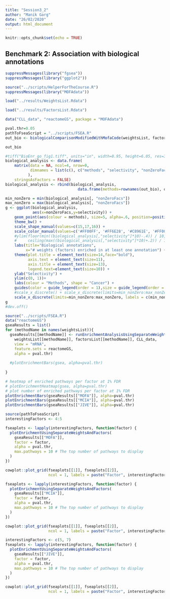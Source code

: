 ```yaml
---
title: "Session3_2"
author: "Manik Garg"
date: "26/02/2020"
output: html_document
---
```


```r
knitr::opts_chunk$set(echo = TRUE)
```

## Benchmark 2: Association with biological annotations

```r
suppressMessages(library("fgsea"))
suppressMessages(library("ggplot2"))
```

```r
source("../scripts/HelperForTheCourse.R")
suppressMessages(library("MOFAdata"))
```

```r
load("../results/WeightsList.Rdata")
```

```r
load("../results/FactorsList.Rdata")
```

```r
data("CLL_data", "reactomeGS", package = "MOFAdata")
```

```r
pval.thr=0.05
pathToFseaScript = "../scripts/FSEA.R"
out_bio <- biologicalComparisonModifiedWithMofaCode(weightsList, factorsList, CLL_data, pathToFseaScript, database = reactomeGS, pval.thr=pval.thr)
```

```r
out_bio
```

```r
#tiff("BioEnr_go_fig1.tiff", units="in", width=8.95, height=6.05, res=300)
biological_analysis <- data.frame(
    matrix(data = NA, ncol=4, nrow=0, 
           dimnames = list(c(), c("methods", "selectivity", "nonZeroFacs", "total_pathways"))
          ),
    stringsAsFactors = FALSE)
biological_analysis <- rbind(biological_analysis,
                                data.frame(methods=rownames(out_bio), out_bio))

min_nonZero = min(biological_analysis[, "nonZeroFacs"]) 
max_nonZero = max(biological_analysis[, "nonZeroFacs"]) 
g <- ggplot(biological_analysis, 
            aes(x=nonZeroFacs,y=selectivity)) + 
    geom_point(aes(colour = methods), size=5, alpha=.6, position=position_jitter(h=0, w=0.15))+ 
    theme_bw() + 
    scale_shape_manual(values=c(15,17,16)) + 
    scale_color_manual(values=c('#FF00FF', '#FF6E28', '#C8961E', '#FF0000', '#0000FF', '#A0A0A0', '#48D1CC', '#00FF00')) +
    #ylim(floor(min((biological_analysis[,"selectivity"]*10)-.4)) / 10,
    #     ceiling(max((biological_analysis[,"selectivity"]*10)+.2)) / 10) +
    labs(title="Biological annotations", 
         x="# weights (factors) enriched in at least one annotation") +
    theme(plot.title = element_text(size=14,face="bold"),
          axis.text = element_text(size=11),
          axis.title = element_text(size=13),
          legend.text=element_text(size=10)) +
    ylab("Selectivity") + 
    ylim(c(0, 1))+
    labs(colour = "Methods", shape = "Cancer") +
    guides(color = guide_legend(order = 1),size = guide_legend(order = 3)) + 
    #scale_x_discrete() + scale_x_discrete(limits=min_nonZero:max_nonZero) + 
    scale_x_discrete(limits=min_nonZero:max_nonZero, labels = c(min_nonZero:max_nonZero));
g
#dev.off()
```

```r
source("../scripts/FSEA.R")
data("reactomeGS")
gseaResults = list()
for (methodName in names(weightsList)){
  gseaResults[[methodName]] <- runEnrichmentAnalysisUsingSeparateWeightsAndFactors(
    weightsList[[methodName]], factorsList[[methodName]], CLL_data,
    view = "mRNA",
    feature.sets = reactomeGS,
    alpha = pval.thr)
  
  #plotEnrichmentBars(gsea, alpha=pval.thr)
  
}
```

```r
# heatmap of enriched pathways per factor at 1% FDR
# plotEnrichmentHeatmap(gsea, alpha=pval.thr)
# plot number of enriched pathways per factor at 1% FDR
plotEnrichmentBars(gseaResults[["MOFA"]], alpha=pval.thr)
plotEnrichmentBars(gseaResults[["MCIA"]], alpha=pval.thr)
plotEnrichmentBars(gseaResults[["JIVE"]], alpha=pval.thr)
```


```r
source(pathToFseaScript)
interestingFactors <- 4:5

fseaplots <- lapply(interestingFactors, function(factor) {
  plotEnrichmentUsingSeparateWeightsAndFactors(
    gseaResults[["MOFA"]],
    factor = factor,
    alpha = pval.thr,
    max.pathways = 10 # The top number of pathways to display
  )
})

cowplot::plot_grid(fseaplots[[1]], fseaplots[[2]],
                   ncol = 1, labels = paste("Factor", interestingFactors))

fseaplots <- lapply(interestingFactors, function(factor) {
  plotEnrichmentUsingSeparateWeightsAndFactors(
    gseaResults[["MCIA"]],
    factor = factor,
    alpha = pval.thr,
    max.pathways = 10 # The top number of pathways to display
  )
})

cowplot::plot_grid(fseaplots[[1]], fseaplots[[2]],
                   ncol = 1, labels = paste("Factor", interestingFactors))

interestingFactors <- c(5, 7)
fseaplots <- lapply(interestingFactors, function(factor) {
  plotEnrichmentUsingSeparateWeightsAndFactors(
    gseaResults[["JIVE"]],
    factor = factor,
    alpha = pval.thr,
    max.pathways = 10 # The top number of pathways to display
  )
})

cowplot::plot_grid(fseaplots[[1]], fseaplots[[2]],
                   ncol = 1, labels = paste("Factor", interestingFactors))
```
